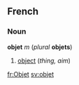 ==French==
===Noun===
'''objet''' ''m'' (''plural'' '''objets''')

#[[object]] (''thing, aim'')

[[fr:Objet]]
[[sv:objet]]